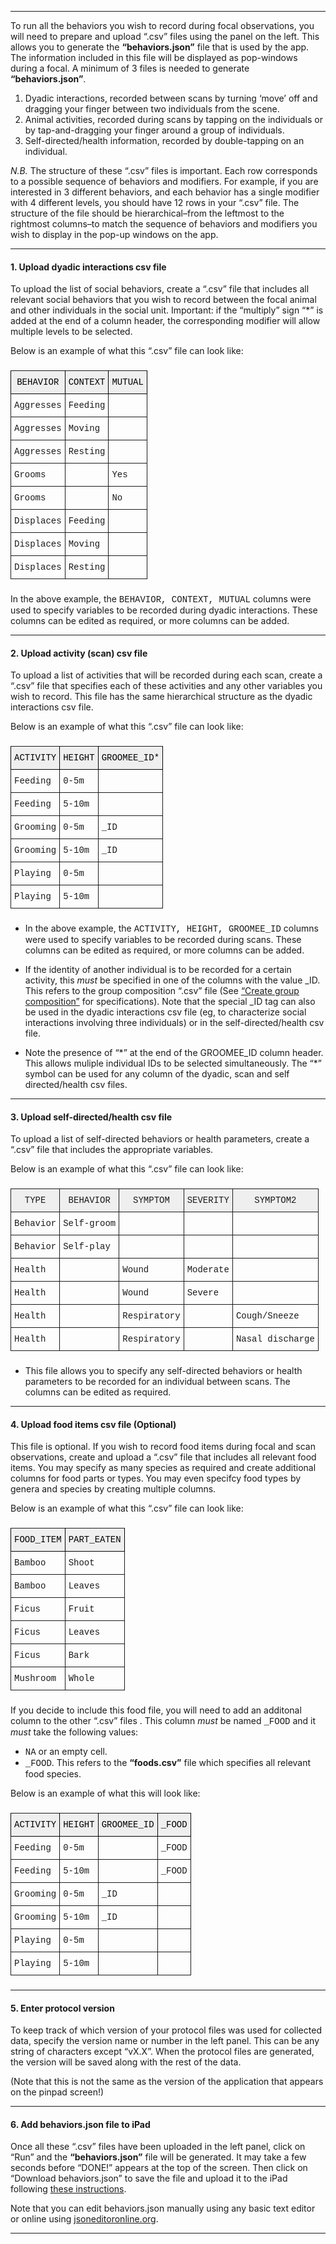 
***

To run all the behaviors you wish to record during focal observations, you will need to prepare and upload ".csv" files using the panel on the left. This allows you to generate the **"behaviors.json"** file that is used by the app. The information included in this file will be displayed as pop-windows during a focal. A minimum of 3 files is needed to generate **"behaviors.json"**. 

1. Dyadic interactions, recorded between scans by turning 'move' off and dragging your finger between two individuals from the scene.
2. Animal activities, recorded during scans by tapping on the individuals or by tap-and-dragging your finger around a group of individuals.  
3. Self-directed/health information, recorded by double-tapping on an individual.

*N.B.* The structure of these ".csv" files is important. Each row corresponds to a possible sequence of behaviors and modifiers. For example, if you are interested in 3 different behaviors, and each behavior has a single modifier with 4 different levels, you should have 12 rows in your ".csv" file. The structure of the file should be hierarchical--from the leftmost to the rightmost columns--to match the sequence of behaviors and modifiers you wish to display in the pop-up windows on the app. 

***

#### 1. Upload dyadic interactions csv file

To upload the list of social behaviors, create a ".csv" file that includes all relevant social behaviors that you wish to record between the focal animal and other individuals in the social unit.
Important: if the "multiply" sign "\*" is added at the end of a column header, the corresponding modifier will allow multiple levels to be selected.

Below is an example of what this ".csv" file can look like:

### 

<style type="text/css">
.tg  {border-collapse:collapse;border-spacing:0;}
.tg td{font-family:Arial, sans-serif;font-size:14px;padding:10px 5px;border-style:solid;border-width:1px;overflow:hidden;word-break:normal;}
.tg th{font-family:Arial, sans-serif;font-size:14px;font-weight:normal;padding:10px 5px;border-style:solid;border-width:1px;overflow:hidden;word-break:normal;}
.tg .tg-rkwu{font-family:"Courier New", Courier, monospace !important;;vertical-align:top}
.tg .tg-e2mf{font-family:"Courier New", Courier, monospace !important;;background-color:#efefef;color:#000000;text-align:center;vertical-align:top}
</style>
<table class="tg">
<tr>
<th class="tg-e2mf">BEHAVIOR</th>
<th class="tg-e2mf">CONTEXT</th>
<th class="tg-e2mf">MUTUAL</th>
</tr>
<tr>
<td class="tg-rkwu">Aggresses</td>
<td class="tg-rkwu">Feeding</td>
<td class="tg-rkwu"></td>
</tr>
<tr>
<td class="tg-rkwu">Aggresses</td>
<td class="tg-rkwu">Moving</td>
<td class="tg-rkwu"></td>
</tr>
<tr>
<td class="tg-rkwu">Aggresses</td>
<td class="tg-rkwu">Resting</td>
<td class="tg-rkwu"></td>
</tr>
<tr>
<td class="tg-rkwu">Grooms</td>
<td class="tg-rkwu"></td>
<td class="tg-rkwu">Yes</td>
</tr>
<tr>
<td class="tg-rkwu">Grooms</td>
<td class="tg-rkwu"></td>
<td class="tg-rkwu">No</td>
</tr>
<tr>
<td class="tg-rkwu">Displaces</td>
<td class="tg-rkwu">Feeding</td>
<td class="tg-rkwu"></td>
</tr>
<tr>
<td class="tg-rkwu">Displaces</td>
<td class="tg-rkwu">Moving</td>
<td class="tg-rkwu"></td>
</tr>
<tr>
<td class="tg-rkwu">Displaces</td>
<td class="tg-rkwu">Resting</td>
<td class="tg-rkwu"></td>
</tr>
</table>
 
###  

In the above example, the <font face="Courier New">BEHAVIOR, CONTEXT, MUTUAL</font> columns were used to specify variables to be recorded during dyadic interactions. These columns can be edited as required, or more columns can be added. 


***

#### 2. Upload activity (scan) csv file

To upload a list of activities that will be recorded during each scan, create a ".csv" file that specifies each of these activities and any other variables you wish to record. This file has the same hierarchical structure as the dyadic interactions csv file.

Below is an example of what this ".csv" file can look like:

### 

<style type="text/css">
.tg  {border-collapse:collapse;border-spacing:0;}
.tg td{font-family:Arial, sans-serif;font-size:14px;padding:10px 5px;border-style:solid;border-width:1px;overflow:hidden;word-break:normal;}
.tg th{font-family:Arial, sans-serif;font-size:14px;font-weight:normal;padding:10px 5px;border-style:solid;border-width:1px;overflow:hidden;word-break:normal;}
.tg .tg-rkwu{font-family:"Courier New", Courier, monospace !important;;vertical-align:top}
.tg .tg-hi20{font-family:"Courier New", Courier, monospace !important;;background-color:#efefef;color:#000000;text-align:center;vertical-align:top}
</style>
<table class="tg">
<tr>
<th class="tg-hi20">ACTIVITY</th>
<th class="tg-hi20">HEIGHT</th>
<th class="tg-hi20">GROOMEE_ID*</th>
</tr>
<tr>
<td class="tg-rkwu">Feeding</td>
<td class="tg-rkwu">0-5m</td>
<td class="tg-rkwu"></td>
</tr>
<tr>
<td class="tg-rkwu">Feeding</td>
<td class="tg-rkwu">5-10m</td>
<td class="tg-rkwu"></td>
</tr>
<tr>
<td class="tg-rkwu">Grooming</td>
<td class="tg-rkwu">0-5m</td>
<td class="tg-rkwu">_ID</td>
</tr>
<tr>
<td class="tg-rkwu">Grooming</td>
<td class="tg-rkwu">5-10m</td>
<td class="tg-rkwu">_ID</td>
</tr>
<tr>
<td class="tg-rkwu">Playing</td>
<td class="tg-rkwu">0-5m</td>
<td class="tg-rkwu"></td>
</tr>
<tr>
<td class="tg-rkwu">Playing</td>
<td class="tg-rkwu">5-10m</td>
<td class="tg-rkwu"></td>
</tr>
</table>

### 
* In the above example, the <font face="Courier New">ACTIVITY, HEIGHT, GROOMEE_ID</font> columns were used to specify variables to be recorded during scans. These columns can be edited as required, or more columns can be added.

* If the identity of another individual is to be recorded for a certain activity, this *must* be specified in one of the columns with the value _ID. This refers to the group composition ".csv" file (See <a id="link_to_animals" href="#" class="action-button">"Create group composition"</a> for specifications). Note that the special _ID tag can also be used in the dyadic interactions csv file (eg, to characterize social interactions involving three individuals) or in the self-directed/health csv file.

* Note the presence of "\*" at the end of the GROOMEE_ID column header. This allows muliple individual IDs to be selected simultaneously. The "\*" symbol can be used for any column of the dyadic, scan and self directed/health csv files.

***

#### 3. Upload self-directed/health csv file

To upload a list of self-directed behaviors or health parameters, create a ".csv" file that includes the appropriate variables. 

Below is an example of what this ".csv" file can look like:

### 


<style type="text/css">
.tg  {border-collapse:collapse;border-spacing:0;}
.tg td{font-family:Arial, sans-serif;font-size:14px;padding:10px 5px;border-style:solid;border-width:1px;overflow:hidden;word-break:normal;}
.tg th{font-family:Arial, sans-serif;font-size:14px;font-weight:normal;padding:10px 5px;border-style:solid;border-width:1px;overflow:hidden;word-break:normal;}
.tg .tg-rkwu{font-family:"Courier New", Courier, monospace !important;;vertical-align:top}
.tg .tg-qjic{font-family:"Courier New", Courier, monospace !important;;background-color:#efefef;text-align:center;vertical-align:top}
</style>
<table class="tg">
<tr>
<th class="tg-qjic">TYPE</th>
<th class="tg-qjic">BEHAVIOR</th>
<th class="tg-qjic">SYMPTOM</th>
<th class="tg-qjic">SEVERITY</th>
<th class="tg-qjic">SYMPTOM2</th>
</tr>
<tr>
<td class="tg-rkwu">Behavior</td>
<td class="tg-rkwu">Self-groom</td>
<td class="tg-rkwu"></td>
<td class="tg-rkwu"></td>
<td class="tg-rkwu"></td>
</tr>
<tr>
<td class="tg-rkwu">Behavior</td>
<td class="tg-rkwu">Self-play</td>
<td class="tg-rkwu"></td>
<td class="tg-rkwu"></td>
<td class="tg-rkwu"></td>
</tr>
<tr>
<td class="tg-rkwu">Health</td>
<td class="tg-rkwu"></td>
<td class="tg-rkwu">Wound</td>
<td class="tg-rkwu">Moderate</td>
<td class="tg-rkwu"></td>
</tr>
<tr>
<td class="tg-rkwu">Health</td>
<td class="tg-rkwu"></td>
<td class="tg-rkwu">Wound</td>
<td class="tg-rkwu">Severe</td>
<td class="tg-rkwu"></td>
</tr>
<tr>
<td class="tg-rkwu">Health</td>
<td class="tg-rkwu"></td>
<td class="tg-rkwu">Respiratory</td>
<td class="tg-rkwu"></td>
<td class="tg-rkwu">Cough/Sneeze</td>
</tr>
<tr>
<td class="tg-rkwu">Health</td>
<td class="tg-rkwu"></td>
<td class="tg-rkwu">Respiratory</td>
<td class="tg-rkwu"></td>
<td class="tg-rkwu">Nasal discharge</td>
</tr>
</table>

### 

* This file allows you to specify any self-directed behaviors or health parameters to be recorded for an individual between scans. The columns can be edited as required. 

***

#### 4. Upload food items csv file (Optional)

This file is optional. If you wish to record food items during focal and scan observations, create and upload a ".csv" file that includes all relevant food items. You may specify as many species as required and create additional columns for food parts or types. You may even specifcy food types by genera and species by creating multiple columns. 

Below is an example of what this ".csv" file can look like:

###  

<style type="text/css">
.tg  {border-collapse:collapse;border-spacing:0;}
.tg td{font-family:Arial, sans-serif;font-size:14px;padding:10px 5px;border-style:solid;border-width:1px;overflow:hidden;word-break:normal;}
.tg th{font-family:Arial, sans-serif;font-size:14px;font-weight:normal;padding:10px 5px;border-style:solid;border-width:1px;overflow:hidden;word-break:normal;}
.tg .tg-rkwu{font-family:"Courier New", Courier, monospace !important;;vertical-align:top}
.tg .tg-hi20{font-family:"Courier New", Courier, monospace !important;;background-color:#efefef;color:#000000;text-align:center;vertical-align:top}
</style>
<table class="tg">
<tr>
<th class="tg-hi20">FOOD_ITEM</th>
<th class="tg-hi20">PART_EATEN</th>
</tr>
<tr>
<td class="tg-rkwu">Bamboo</td>
<td class="tg-rkwu">Shoot</td>
</tr>
<tr>
<td class="tg-rkwu">Bamboo</td>
<td class="tg-rkwu">Leaves</td>
</tr>
<tr>
<td class="tg-rkwu">Ficus</td>
<td class="tg-rkwu">Fruit</td>
</tr>
<tr>
<td class="tg-rkwu">Ficus</td>
<td class="tg-rkwu">Leaves</td>
</tr>
<tr>
<td class="tg-rkwu">Ficus</td>
<td class="tg-rkwu">Bark</td>
</tr>
<tr>
<td class="tg-rkwu">Mushroom</td>
<td class="tg-rkwu">Whole</td>
</tr>
</table>

### 


If you decide to include this food file, you will need to add an additonal column to the other ".csv" files . This column *must* be named <font face="Courier New">_FOOD</font> and it *must* take the following values:

* <font face="Courier New">NA</font> or an empty cell. 
* <font face="Courier New">_FOOD</font>. This refers to the **"foods.csv"** file which specifies all relevant food species. 

Below is an example of what this will look like:

### 

<style type="text/css">
.tg  {border-collapse:collapse;border-spacing:0;}
.tg td{font-family:Arial, sans-serif;font-size:14px;padding:10px 5px;border-style:solid;border-width:1px;overflow:hidden;word-break:normal;}
.tg th{font-family:Arial, sans-serif;font-size:14px;font-weight:normal;padding:10px 5px;border-style:solid;border-width:1px;overflow:hidden;word-break:normal;}
.tg .tg-rkwu{font-family:"Courier New", Courier, monospace !important;;vertical-align:top}
.tg .tg-hi20{font-family:"Courier New", Courier, monospace !important;;background-color:#efefef;color:#000000;text-align:center;vertical-align:top}
</style>
<table class="tg">
<tr>
<th class="tg-hi20">ACTIVITY</th>
<th class="tg-hi20">HEIGHT</th>
<th class="tg-hi20">GROOMEE_ID</th>
<th class="tg-hi20">_FOOD</th>
</tr>
<tr>
<td class="tg-rkwu">Feeding</td>
<td class="tg-rkwu">0-5m</td>
<td class="tg-rkwu"></td>
<td class="tg-rkwu">_FOOD</td>
</tr>
<tr>
<td class="tg-rkwu">Feeding</td>
<td class="tg-rkwu">5-10m</td>
<td class="tg-rkwu"></td>
<td class="tg-rkwu">_FOOD</td>
</tr>
<tr>
<td class="tg-rkwu">Grooming</td>
<td class="tg-rkwu">0-5m</td>
<td class="tg-rkwu">_ID</td>
<td class="tg-rkwu"></td>
</tr>
<tr>
<td class="tg-rkwu">Grooming</td>
<td class="tg-rkwu">5-10m</td>
<td class="tg-rkwu">_ID</td>
<td class="tg-rkwu"></td>
</tr>
<tr>
<td class="tg-rkwu">Playing</td>
<td class="tg-rkwu">0-5m</td>
<td class="tg-rkwu"></td>
<td class="tg-rkwu"></td>
</tr>
<tr>
<td class="tg-rkwu">Playing</td>
<td class="tg-rkwu">5-10m</td>
<td class="tg-rkwu"></td>
<td class="tg-rkwu"></td>
</tr>
</table>
  
### 
***

#### 5. Enter protocol version

To keep track of which version of your protocol files was used for collected data, specify the version name or number in the left panel. This can be any string of characters except "vX.X". When the protocol files are generated, the version will be saved along with the rest of the data. 

(Note that this is not the same as the version of the application that appears on the pinpad screen!)

<hr size="5">

#### 6. Add behaviors.json file to iPad

Once all these ".csv" files have been uploaded in the left panel, click on "Run" and the **"behaviors.json"** file will be generated. It may take a few seconds before "DONE!" appears at the top of the screen. Then click on "Download behaviors.json" to save the file and upload it to the iPad following <a id="link_to_welcome" href="#" class="action-button">these instructions</a>.

Note that you can edit behaviors.json manually using any basic text editor or online using [jsoneditoronline.org](http://www.jsoneditoronline.org).

***


